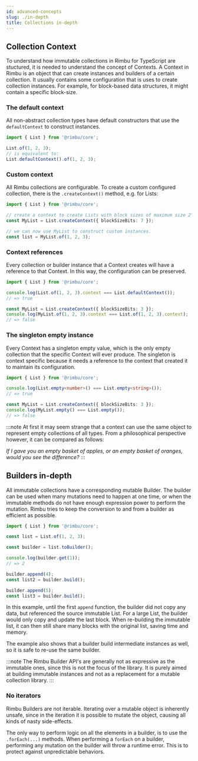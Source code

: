 ```yaml
---
id: advanced-concepts
slug: ./in-depth
title: Collections in-depth
---
```


## Collection Context

To understand how immutable collections in Rimbu for TypeScript are stuctured, it is needed to understand the concept of Contexts. A Context in Rimbu is an object that can create instances and builders of a certain collection. It usually contains some configuration that is uses to create collection instances. For example, for block-based data structures, it might contain a specific block-size.

### The default context

All non-abstract collection types have default constructors that use the `defaultContext` to construct instances.

```ts
import { List } from '@rimbu/core';

List.of(1, 2, 3);
// is equivalent to:
List.defaultContext().of(1, 2, 3);
```

### Custom context

All Rimbu collections are configurable. To create a custom configured collection, there is the `.createContext()` method, e.g. for Lists:

```ts
import { List } from '@rimbu/core';

// create a context to create Lists with block sizes of maximum size 2^7 = 128 elements
const MyList = List.createContext({ blockSizeBits: 7 });

// we can now use MyList to construct custom instances.
const list = MyList.of(1, 2, 3);
```

### Context references

Every collection or builder instance that a Context creates will have a reference to that Context. In this way, the configuration can be preserved.

```ts
import { List } from '@rimbu/core';

console.log(List.of(1, 2, 3).context === List.defaultContext());
// => true

const MyList = List.createContext({ blockSizeBits: 3 });
console.log(MyList.of(1, 2, 3).context === List.of(1, 2, 3).context);
// => false
```

### The singleton empty instance

Every Context has a singleton empty value, which is the only empty collection that the specific Context will ever produce. The singleton is context specific because it needs a reference to the context that created it to maintain its configuration.

```ts
import { List } from '@rimbu/core';

console.log(List.empty<number>() === List.empty<string>());
// => true

const MyList = List.createContext({ blockSizeBits: 3 });
console.log(MyList.empty() === List.empty());
// => false
```

:::note
At first it may seem strange that a context can use the same object to represent empty collections of all types. From a philosophical perspective however, it can be compared as follows:

_If I gave you an empty basket of apples, or an empty basket of oranges, would you see the difference?_
:::

## Builders in-depth

All immutable collections have a corresponding mutable Builder. The builder can be used when many mutations need to happen at one time, or when the immutable methods do not have enough expression power to perform the mutation. Rimbu tries to keep the conversion to and from a builder as efficient as possible.

```ts
import { List } from '@rimbu/core';

const list = List.of(1, 2, 3);

const builder = list.toBuilder();

console.log(builder.get(1));
// => 2

builder.append(4);
const list2 = builder.build();

builder.append(5);
const list3 = builder.build();
```

In this example, until the first `append` function, the builder did not copy any data, but referenced the source immutable List. For a large List, the builder would only copy and update the last block. When re-building the immutable list, it can then still share many blocks with the original list, saving time and memory.

The example also shows that a builder build intermediate instances as well, so it is safe to re-use the same builder.

:::note
The Rimbu Builder API's are generally not as expressive as the immutable ones, since this is not the focus of the library. It is purely aimed at building immutable instances and not as a replacement for a mutable collection library.
:::

### No iterators

Rimbu Builders are not iterable. Iterating over a mutable object is inherently unsafe, since in the iteration it is possible to mutate the object, causing all kinds of nasty side-effects.

The only way to perform logic on all the elements in a builder, is to use the `.forEach(...)` methods. When performing a `forEach` on a builder, performing any mutation on the builder will throw a runtime error. This is to protect against unpredictable behaviors.
